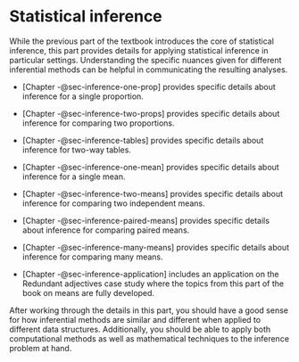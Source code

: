 # Statistical inference {#sec-inference .unnumbered}

While the previous part of the textbook introduces the core of statistical inference, this part provides details for applying statistical inference in particular settings.
Understanding the specific nuances given for different inferential methods can be helpful in communicating the resulting analyses.

-   [Chapter -@sec-inference-one-prop] provides specific details about inference for a single proportion.

-   [Chapter -@sec-inference-two-props] provides specific details about inference for comparing two proportions.

-   [Chapter -@sec-inference-tables] provides specific details about inference for two-way tables.

-   [Chapter -@sec-inference-one-mean] provides specific details about inference for a single mean.

-   [Chapter -@sec-inference-two-means] provides specific details about inference for comparing two independent means.

-   [Chapter -@sec-inference-paired-means] provides specific details about inference for comparing paired means.

-   [Chapter -@sec-inference-many-means] provides specific details about inference for comparing many means.

-   [Chapter -@sec-inference-application] includes an application on the Redundant adjectives case study where the topics from this part of the book on means are fully developed.

After working through the details in this part, you should have a good sense for how inferential methods are similar and different when applied to different data structures.
Additionally, you should be able to apply both computational methods as well as mathematical techniques to the inference problem at hand.
